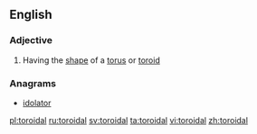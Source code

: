 ==English==
===Adjective===
{{en-adj}}
#Having the [[shape]] of a [[torus]] or [[toroid]]

===Anagrams===
* [[idolator#English|idolator]]

[[pl:toroidal]]
[[ru:toroidal]]
[[sv:toroidal]]
[[ta:toroidal]]
[[vi:toroidal]]
[[zh:toroidal]]